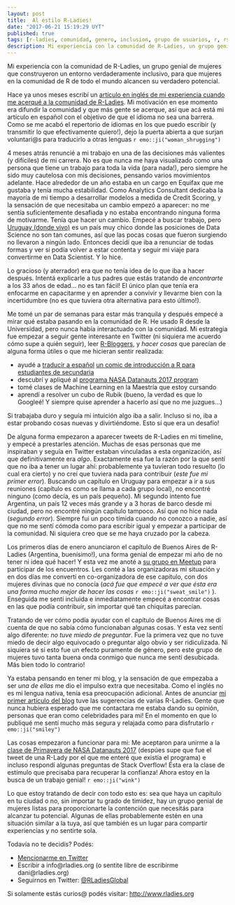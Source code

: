 ```yaml
---
layout: post
title:  Al estilo R-Ladies!
date: "2017-06-21 15:19:29 UYT"
published: true
tags: [r-ladies, comunidad, genero, inclusion, grupo de usuarios, r, rstats, español]
description: Mi experiencia con la comunidad de R-Ladies, un grupo genial de mujeres que construyeron un entorno verdaderamente inclusivo para mujeres en la comunidad de R.
---
```

Mi experiencia con la comunidad de R-Ladies, un grupo genial de mujeres que construyeron un entorno verdaderamente inclusivo, para que mujeres en la comunidad de R de todo el mundo alcancen su verdadero potencial.

<!--more-->
Hace ya unos meses escribí un [artículo en inglés de mi experiencia cuando me acerqué a la comunidad de R-Ladies]({% post_url 2017-01-27-the-r-ladies-way %}). Mi motivación en ese momento era difundir la comunidad y que más gente se acerque, así que acá está mi artículo en español con el objetivo de que el idioma no sea una barrera. Como se me acabó el repertorio de idiomas en los que puedo escribir (y transmitir lo que efectivamente quiero!), dejo la puerta abierta a que surjan voluntari@s para traducirlo a otras lenguas `r emo::ji("woman_shrugging")`

4 meses atrás renuncié a mi trabajo en una de las decisiones más valientes (y difíciles) de mi carrera. No es que nunca me haya visualizado como una persona que tiene un trabajo para toda la vida (para nada!), pero siempre he sido muy cautelosa con mis decisiones, pensando varios movimientos adelante. Hace alrededor de un año estaba en un cargo en Equifax que me gustaba y tenía mucha estabilidad. Como Analytics Consultant dedicaba la mayoría de mi tiempo a desarrollar modelos a medida de Credit Scoring, y la sensación de que necesitaba un cambio empezó a aparecer: no me sentía suficientemente desafiada y no estaba encontrando ninguna forma de motivarme. Tenía que hacer un cambio. Empecé a buscar trabajo, pero [Uruguay (donde vivo)](https://es.wikipedia.org/wiki/Uruguay) es un país muy chico donde las posiciones de Data Science no son tan comunes, así que las pocas cosas que fueron surgiendo no llevaron a ningún lado. Entonces decidí que iba a renunciar de todas formas y ver si podía volver a estar contenta y seguir mi viaje para convertirme en Data Scientist. Y lo hice.

Lo gracioso (y aterrador) era que no tenía idea de lo que iba a hacer después. Intentá explicarle a tus padres que estás tratando de *encontrarte* a los 33 años de edad... no es tan fácil! El único plan que tenía era enfocarme en capacitarme y en aprender a convivir y llevarme bien con la incertidumbre (no es que tuviera otra alternativa para esto último!).

Me tomé un par de semanas para estar más tranquila y después empecé a mirar qué estaba pasando en la comunidad de R. He usado R desde la Universidad, pero nunca había interactuado con la comunidad. Mi estrategia fue empezar a seguir gente interesante en Twitter (ni siquiera me acuerdo cómo supe a quién seguir), leer [R-Bloggers](https://www.r-bloggers.com/), y *hacer cosas* que parecían de alguna forma útiles o que me hicieran sentir realizada:

* ayudé a [traducir a español](https://github.com/BetaAndBit/ComicBooks/blob/master/es_la/HeavyDog_es_la.pdf) [un comic de introducción a R para estudiantes de secundaria](https://github.com/BetaAndBit/ComicBooks/blob/master/en/HeavyDog_en.pdf) 
* descubrí y apliqué al [programa NASA Datanauts 2017 program](https://open.nasa.gov/explore/datanauts/) 
* tomé clases de Machine Learning en la Maestría que estoy cursando
* aprendí a resolver un cubo de Rubik (bueno, la verdad es que lo Googleé! Y siempre quise aprender a hacerlo así que no me juzgues...) 

Si trabajaba duro y seguía mi intuición algo iba a salir. Incluso si no, iba a estar probando cosas nuevas y divirtiéndome. Esto sí que era un desafío!

De alguna forma empezaron a aparecer tweets de R-Ladies en mi timeline, y empecé a prestarles atención. Muchas de esas personas que me inspiraban y seguía en Twitter estaban vinculadas a esta organización, así que definitivamente era *algo*. Exactamente esa fue la razón por la que sentí que no iba a tener un lugar ahí: probablemente ya tuvieran todo resuelto (lo cual era cierto) y no creí que tuviera nada para contribuir (*este fue mi primer error*). Buscando un capítulo en Uruguay para empezar a ir a sus reuniones (capítulo es como se llama a cada grupo local), no encontré ninguno (como decía, es un país pequeño). Mi segundo intento fue Argentina, un país 12 veces más grande y a 3 horas de barco desde mi ciudad, pero no encontré ningún capítulo tampoco. Así que no hice nada (*segundo error*). Siempre fui un poco tímida cuando no conozco a nadie, así que no me sentí cómoda como para escribir igual y empezar a participar de la comunidad. Ni siquiera creo que se me haya cruzado por la cabeza.

Los primeros días de enero anunciaron el capítulo de Buenos Aires de R-Ladies (Argentina, buenísimo!), una forma genial de empezar mi año de no tener ni idea qué hacer! Y esta vez me anoté a [su grupo en Meetup](https://www.meetup.com/rladies-buenos-aires/) para participar de los encuentros. Les conté a las organizadoras mi situación y en dos días me convertí en co-organizadora de ese capítulo, con dos mujeres divinas que no conocía (*acá fue que empecé a ver que ésta era una forma mucho mejor de hacer las cosas* `r emo::ji("sweat_smile")` ). Enseguida me sentí incluida e inmediatamente empecé a encontrar cosas en las que podía contribuir, sin importar qué tan chiquitas parecían.

Tratando de ver cómo podía ayudar con el capítulo de Buenos Aires me di cuenta de que no sabía cómo funcionaban algunas cosas. Y esta vez sentí algo diferente: *no tuve miedo de preguntar*. Fue la primera vez que no tuve miedo de decir algo equivocado o preguntar algo obvio y ser ridiculizada. Ni siquiera sé si esto fue un efecto puramente de género, pero este grupo de mujeres tuvo tanta buena onda conmigo que nunca me sentí desubicada. Más bien todo lo contrario!

Ya estaba pensando en tener mi blog, y la sensación de que empezaba a ser *una de ellas* me dio el impulso extra que necesitaba. Como el inglés no es mi lengua nativa, tenía esa preocupación adicional. Antes de anunciar [mi primer artículo del blog]({% post_url 2017-01-23-what-demographics-voted-for-trump %}) tuve las sugerencias de varias R-Ladies. Gente que nunca hubiera esperado que me contactara me estaba dando su opinión, personas que eran como celebridades para mi! En el momento en que lo publiqué me sentí mucho más segura y relajada como para disfrutarlo `r emo::ji("smiley")` 

Las cosas empezaron a funcionar para mi: Me aceptaron para unirme a la [clase de Primavera de NASA Datanauts 2017](https://open.nasa.gov/blog/welcome-datanauts-2017-spring-class/) (despúes supe que fue el tweet de una R-Lady por el que me enteré que existía el programa) e incluso respondí algunas preguntas de Stack Overflow! Ésta era la clase de estímulo que precisaba para recuperar la confianza! Ahora estoy en la busca de un trabajo genial! `r emo::ji("wink")`

Lo que estoy tratando de decir con todo esto es: sea que haya un capítulo en tu ciudad o no, sin importar tu grado de timidez, hay un grupo genial de mujeres listas para proporcionarte la contención que necesitás para alcanzar tu potencial. Algunas de ellas probablemente estén en una situación similar a la tuya, así que también es un lugar para compartir experiencias y no sentirte sola.

Todavía no te decidís? Podés:

* [Mencionarme en Twitter](https://twitter.com/intent/tweet?user_id=114258616)
* Escribir a info@rladies.org (o sentite libre de escribirme dani@rladies.org)
* Seguirnos en Twitter: [@RLadiesGlobal](https://twitter.com/intent/user?screen_name=RLadiesGlobal)

Si solamente estás curios@ podés visitar: [http://www.rladies.org](http://www.rladies.org)


